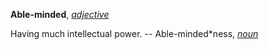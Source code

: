 '''Able-minded''', ''[[adjective (part of speech)|adjective]]''

Having much intellectual power. -- Able-minded*ness, ''[[noun (part of speech)|noun]]''
